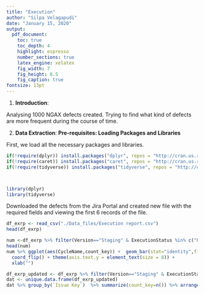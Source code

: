 ```yaml
---
title: "Execution"
author: "Silpa Velagapudi"
date: "January 15, 2020"
output:
  pdf_document:
    toc: true
    toc_depth: 4
    highlight: espresso
    number_sections: true
    latex_engine: xelatex
    fig_width: 7
    fig_height: 8.5
    fig_caption: true
fontsize: 13pt
---
```


\begin{enumerate}
\item Introduction
\item Data Extraction
\item Creating key field values
\item In-depth Analysis of the Data
\item Conclusion
\end{enumerate}


\pagebreak

1. **Introduction**:

Analysing 1000 NGAX defects created. Trying to find what kind of defects are more frequent during the course of time. 


2. **Data Extraction**:
**Pre-requisites: Loading Packages and Libraries**

First, we load all the necessary packages and libraries.

```r
if(!require(dplyr)) install.packages("dplyr", repos = "http://cran.us.r-project.org")
if(!require(caret)) install.packages("caret", repos = "http://cran.us.r-project.org")
if(!require(tidyverse)) install.packages("tidyverse", repos = "http://cran.us.r-project.org")



library(dplyr)
library(tidyverse)

```

Downloaded the defects from the Jira Portal and created new file with the required fields and viewing the first 6 records of the file.

```r

df_exrp <- read_csv("./Data_files/Execution report.csv")
head(df_exrp)
```
```r
num <-df_exrp %>% filter(Version=="Staging" & ExecutionStatus %in% c("FAIL","BLOCKED")) %>% group_by(CycleName,ExecutionStatus) %>% summarize(count_key=n()) %>% select(CycleName,ExecutionStatus,count_key)
head(num)
num %>% ggplot(aes(CycleName,count_key)) +  geom_bar(stat="identity",fill="darkseagreen") + geom_text(aes(label = count_key), size = 3) +
  coord_flip() + theme(axis.text.y = element_text(size = 8)) +
  xlab("")
```
```r
df_exrp_updated <- df_exrp %>% filter(Version=="Staging" & ExecutionStatus %in% c("FAIL","BLOCKED")) %>% arrange(`Issue Key`) %>% select(CycleName,`Issue Key`,Version,Component,Priority,`Executed On`, ExecutionStatus)
dat <- unique.data.frame(df_exrp_updated)
dat %>% group_by(`Issue Key`)  %>% summarize(count_key=n()) %>% arrange(desc(count_key))
```


